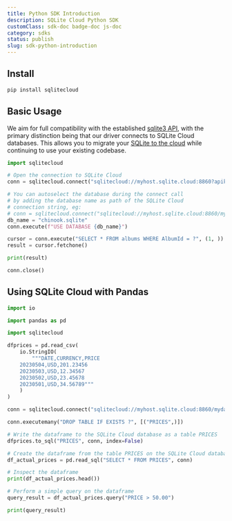 ```yaml
---
title: Python SDK Introduction
description: SQLite Cloud Python SDK
customClass: sdk-doc badge-doc js-doc
category: sdks
status: publish
slug: sdk-python-introduction
---
```


## Install

```bash
pip install sqlitecloud
```

## Basic Usage

We aim for full compatibility with the established [sqlite3 API](https://docs.python.org/3/library/sqlite3.html), with the primary distinction being that our driver connects to SQLite Cloud databases. This allows you to migrate your [SQLite to the cloud](https://sqlitecloud.io) while continuing to use your existing codebase.

```python
import sqlitecloud

# Open the connection to SQLite Cloud
conn = sqlitecloud.connect("sqlitecloud://myhost.sqlite.cloud:8860?apikey=myapikey")

# You can autoselect the database during the connect call
# by adding the database name as path of the SQLite Cloud
# connection string, eg:
# conn = sqlitecloud.connect("sqlitecloud://myhost.sqlite.cloud:8860/mydatabase?apikey=myapikey")
db_name = "chinook.sqlite"
conn.execute(f"USE DATABASE {db_name}")

cursor = conn.execute("SELECT * FROM albums WHERE AlbumId = ?", (1, ))
result = cursor.fetchone()

print(result)

conn.close()
```

## Using SQLite Cloud with Pandas
  
```python 
import io

import pandas as pd

import sqlitecloud

dfprices = pd.read_csv(
    io.StringIO(
        """DATE,CURRENCY,PRICE
    20230504,USD,201.23456
    20230503,USD,12.34567
    20230502,USD,23.45678
    20230501,USD,34.56789"""
    )
)

conn = sqlitecloud.connect("sqlitecloud://myhost.sqlite.cloud:8860/mydatabase.sqlite?apikey=myapikey")

conn.executemany("DROP TABLE IF EXISTS ?", [("PRICES",)])

# Write the dataframe to the SQLite Cloud database as a table PRICES
dfprices.to_sql("PRICES", conn, index=False)

# Create the dataframe from the table PRICES on the SQLite Cloud database
df_actual_prices = pd.read_sql("SELECT * FROM PRICES", conn)

# Inspect the dataframe
print(df_actual_prices.head())

# Perform a simple query on the dataframe
query_result = df_actual_prices.query("PRICE > 50.00")

print(query_result)
```

